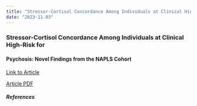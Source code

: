 ```yaml
---
title: "Stressor-Cortisol Concordance Among Individuals at Clinical High-Risk for Psychosis"
date: "2023-11-03"
---
```


### Stressor-Cortisol Concordance Among Individuals at Clinical High-Risk for

#### Psychosis: Novel Findings from the NAPLS Cohort

[Link to Article](https://www.sciencedirect.com/science/article/pii/S0306453020300688?via%3Dihub)

[Article PDF](the_article/cortisol-stress-psychosis.pdf)

##### References
